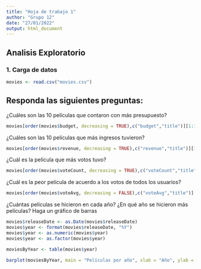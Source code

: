 ```yaml
---
title: "Hoja de trabajo 1"
author: "Grupo 12"
date: "27/01/2022"
output: html_document
---
```


## Analisis Exploratorio

### 1. Carga de datos
```r
movies <- read.csv("movies.csv")
```


## Responda las siguientes preguntas:
¿Cuáles son las 10 películas que contaron con más presupuesto?
```r
movies[order(movies$budget, decreasing = TRUE),c("budget","title")][1:10,]
```

¿Cuáles son las 10 películas que más ingresos tuvieron? 
```r
movies[order(movies$revenue, decreasing = TRUE),c("revenue","title")][1:10,]
```

¿Cuál es la película que más votos tuvo? 
```r
movies[order(movies$voteCount, decreasing = TRUE),c("voteCount","title")][1,]
```

¿Cuál es la peor película de acuerdo a los votos de todos los usuarios? 
```r
movies[order(movies$voteAvg, decreasing = FALSE),c("voteAvg","title")][1,]
```

¿Cuántas  películas  se  hicieron  en  cada  año?  ¿En  qué  año  se  hicieron  más 
películas? Haga un gráfico de barras 
```r
movies$releaseDate <- as.Date(movies$releaseDate)
movies$year <- format(movies$releaseDate, "%Y")
movies$year <- as.numeric(movies$year)
movies$year <- as.factor(movies$year)

moviesByYear <- table(movies$year)

barplot(moviesByYear, main = "Películas por año", xlab = "Año", ylab = "Películas", col = "blue")

```

